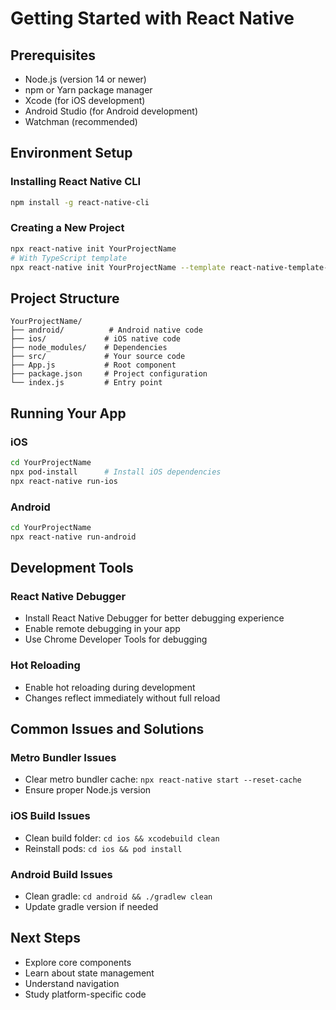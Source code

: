 # Getting Started with React Native

## Prerequisites
- Node.js (version 14 or newer)
- npm or Yarn package manager
- Xcode (for iOS development)
- Android Studio (for Android development)
- Watchman (recommended)

## Environment Setup

### Installing React Native CLI
```bash
npm install -g react-native-cli
```

### Creating a New Project
```bash
npx react-native init YourProjectName
# With TypeScript template
npx react-native init YourProjectName --template react-native-template-typescript
```

## Project Structure
```
YourProjectName/
├── android/          # Android native code
├── ios/             # iOS native code
├── node_modules/    # Dependencies
├── src/             # Your source code
├── App.js           # Root component
├── package.json     # Project configuration
└── index.js         # Entry point
```

## Running Your App

### iOS
```bash
cd YourProjectName
npx pod-install      # Install iOS dependencies
npx react-native run-ios
```

### Android
```bash
cd YourProjectName
npx react-native run-android
```

## Development Tools

### React Native Debugger
- Install React Native Debugger for better debugging experience
- Enable remote debugging in your app
- Use Chrome Developer Tools for debugging

### Hot Reloading
- Enable hot reloading during development
- Changes reflect immediately without full reload

## Common Issues and Solutions

### Metro Bundler Issues
- Clear metro bundler cache: `npx react-native start --reset-cache`
- Ensure proper Node.js version

### iOS Build Issues
- Clean build folder: `cd ios && xcodebuild clean`
- Reinstall pods: `cd ios && pod install`

### Android Build Issues
- Clean gradle: `cd android && ./gradlew clean`
- Update gradle version if needed

## Next Steps
- Explore core components
- Learn about state management
- Understand navigation
- Study platform-specific code
